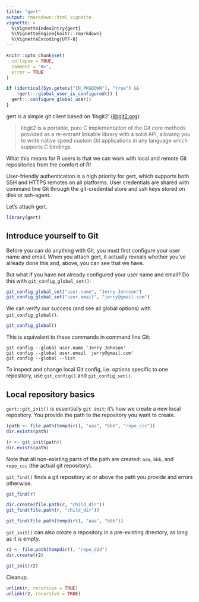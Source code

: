 ```yaml
---
title: "gert"
output: rmarkdown::html_vignette
vignette: >
  %\VignetteIndexEntry{gert}
  %\VignetteEngine{knitr::rmarkdown}
  %\VignetteEncoding{UTF-8}
---
```


```r
knitr::opts_chunk$set(
  collapse = TRUE,
  comment = "#>",
  error = TRUE
)

if (identical(Sys.getenv("IN_PKGDOWN"), "true") &&
    !gert:::global_user_is_configured()) {
  gert:::configure_global_user()
}
```

gert is a simple git client based on 'libgit2' ([libgit2.org](https://libgit2.org)):

> libgit2 is a portable, pure C implementation of the Git core methods provided as a re-entrant linkable library with a solid API, allowing you to write native speed custom Git applications in any language which supports C bindings.

What this means for R users is that we can work with local and remote Git repositories from the comfort of R!

User-friendly authentication is a high priority for gert, which supports both SSH and HTTPS remotes on all platforms. User credentials are shared with command line Git through the git-credential store and ssh keys stored on disk or ssh-agent.

Let's attach gert.

```r
library(gert)
```

## Introduce yourself to Git

Before you can do anything with Git, you must first configure your user name and email. When you attach gert, it actually reveals whether you've already done this and, above, you can see that we have.

But what if you have not already configured your user name and email? Do this with `git_config_global_set()`:

```r
git_config_global_set("user.name", "Jerry Johnson")
git_config_global_set("user.email", "jerry@gmail.com")
```

We can verify our success (and see all global options) with `git_config_global()`.

```r
git_config_global()
```

This is equivalent to these commands in command line Git:

```
git config --global user.name 'Jerry Johnson'
git config --global user.email 'jerry@gmail.com'
git config --global --list
```

To inspect and change local Git config, i.e. options specific to one repository, use `git_config()` and `git_config_set()`.

## Local repository basics

`gert::git_init()` is essentially `git init`; it's how we create a new local repository. You provide the path to the repository you want to create.

```r
(path <- file.path(tempdir(), "aaa", "bbb", "repo_ccc"))
dir.exists(path)

(r <- git_init(path))
dir.exists(path)
```

Note that all non-existing parts of the path are created: `aaa`, `bbb`, and `repo_ccc` (the actual git repository).

`git_find()` finds a git repository at or above the path you provide and errors otherwise.

```r
git_find(r)

dir.create(file.path(r, "child_dir"))
git_find(file.path(r, "child_dir"))

git_find(file.path(tempdir(), "aaa", "bbb"))
```

`git_init()` can also create a repository in a pre-existing directory, as long as it is empty.

```r
r2 <- file.path(tempdir(), "repo_ddd")
dir.create(r2)

git_init(r2)
```

Cleanup.

```r
unlink(r, recursive = TRUE)
unlink(r2, recursive = TRUE)
```
